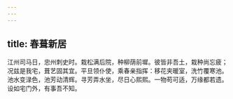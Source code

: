 ```yaml
---
---
---
```

title: 春葺新居
---



江州司马日，忠州刺史时。栽松满后院，种柳荫前墀。彼皆非吾土，栽种尚忘疲；况兹是我宅，葺艺固其宜。平旦领仆使，乘春亲指挥：移花夹暖室，洗竹覆寒池。池水变渌色，池芳动清辉。寻芳弄水坐，尽日心熙熙。一物苟可适，万缘都若遗。设如宅门外，有事吾不知。